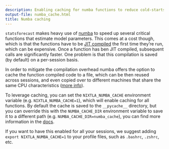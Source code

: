 ```yaml
---
description: Enabling caching for numba functions to reduce cold-starts
output-file: numba_cache.html
title: Numba caching
---
```



`statsforecast` makes heavy use of [numba](https://numba.pydata.org/) to
speed up several critical functions that estimate model parameters. This
comes at a cost though, which is that the functions have to be [JIT
compiled](https://en.wikipedia.org/wiki/Just-in-time_compilation) the
first time they’re run, which can be expensive. Once a function has ben
JIT compiled, subsequent calls are significantly faster. One problem is
that this compilation is saved (by default) on a per-session basis.

In order to mitigate the compilation overhead numba offers the option to
cache the function compiled code to a file, which can be then reused
across sessions, and even copied over to different machines that share
the same CPU characteristics ([more
info](https://numba.pydata.org/numba-doc/latest/developer/caching.html#cache-sharing)).

To leverage caching, you can set the `NIXTLA_NUMBA_CACHE` environment
variable (e.g. `NIXTLA_NUMBA_CACHE=1`), which will enable caching for
all functions. By default the cache is saved to the `__pycache__`
directory, but you can override this with the `NUMBA_CACHE_DIR`
environment variable to save it to a different path
(e.g. `NUMBA_CACHE_DIR=numba_cache`), you can find more information in
the
[docs](https://numba.pydata.org/numba-doc/latest/reference/envvars.html#envvar-NUMBA_CACHE_DIR).

If you want to have this enabled for all your sessions, we suggest
adding `export NIXTLA_NUMBA_CACHE=1` to your profile files, such as
`.bashrc`, `.zshrc`, etc.

